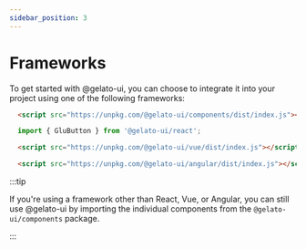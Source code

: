 ```yaml
---
sidebar_position: 3
---
```


# Frameworks

To get started with @gelato-ui, you can choose to integrate it into your project using one of the following frameworks:

<Tabs>
<TabItem value="html" label="Html">

```html
  <script src="https://unpkg.com/@gelato-ui/components/dist/index.js"></script>
```

</TabItem>
<TabItem value="jsx" label="React">

```jsx
  import { GluButton } from '@gelato-ui/react';
```

</TabItem>
<TabItem value="vue" label="Vue">

```html
  <script src="https://unpkg.com/@gelato-ui/vue/dist/index.js"></script>
```

</TabItem>
<TabItem value="angular" label="Angular">

```html
  <script src="https://unpkg.com/@gelato-ui/angular/dist/index.js"></script>
```

</TabItem>
</Tabs>

:::tip

If you're using a framework other than React, Vue, or Angular, you can still use @gelato-ui by importing the individual components from the `@gelato-ui/components` package.

:::

